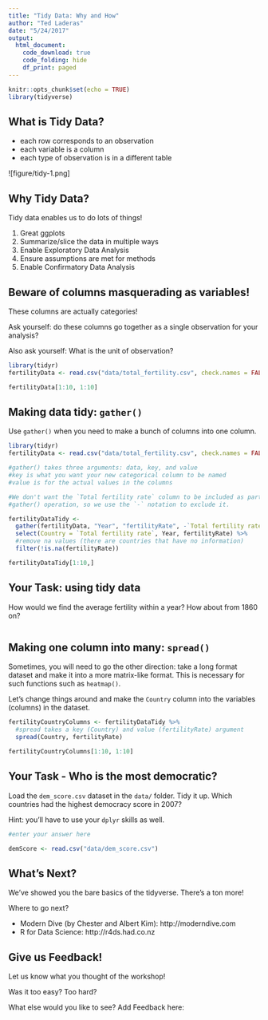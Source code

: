 ```yaml
---
title: "Tidy Data: Why and How"
author: "Ted Laderas"
date: "5/24/2017"
output: 
  html_document:
    code_download: true
    code_folding: hide
    df_print: paged
---
```


```r
knitr::opts_chunk$set(echo = TRUE)
library(tidyverse)
```

## What is Tidy Data?

- each row corresponds to an observation
- each variable is a column
- each type of observation is in a different table

![figure/tidy-1.png]

## Why Tidy Data?

Tidy data enables us to do lots of things!

1) Great ggplots
2) Summarize/slice the data in multiple ways
3) Enable Exploratory Data Analysis
4) Ensure assumptions are met for methods
5) Enable Confirmatory Data Analysis

## Beware of columns masquerading as variables!

These columns are actually categories!

Ask yourself: do these columns go together as a single observation for your analysis?

Also ask yourself: What is the unit of observation?

```r
library(tidyr)
fertilityData <- read.csv("data/total_fertility.csv", check.names = FALSE)

fertilityData[1:10, 1:10]
```

## Making data tidy: `gather()`

Use `gather()` when you need to make a bunch of columns into one column. 

```r
library(tidyr)
fertilityData <- read.csv("data/total_fertility.csv", check.names = FALSE)

#gather() takes three arguments: data, key, and value
#key is what you want your new categorical column to be named
#value is for the actual values in the columns

#We don't want the `Total fertility rate` column to be included as part of the
#gather() operation, so we use the `-` notation to exclude it.

fertilityDataTidy <- 
  gather(fertilityData, "Year", "fertilityRate", -`Total fertility rate`) %>% 
  select(Country = `Total fertility rate`, Year, fertilityRate) %>% 
  #remove na values (there are countries that have no information)
  filter(!is.na(fertilityRate))

fertilityDataTidy[1:10,]
```

## Your Task: using tidy data

How would we find the average fertility within a year? How about from 1860 on?

```r

```

## Making one column into many: `spread()`

Sometimes, you will need to go the other direction: take a long format dataset and make it into a more matrix-like format. This is necessary for such functions such as `heatmap()`.

Let's change things around and make the `Country` column into the variables (columns) in the dataset. 

```r
fertilityCountryColumns <- fertilityDataTidy %>% 
  #spread takes a key (Country) and value (fertilityRate) argument
  spread(Country, fertilityRate) 

fertilityCountryColumns[1:10, 1:10]
```

## Your Task - Who is the most democratic?

Load the `dem_score.csv` dataset in the `data/` folder. Tidy it up. Which countries had the highest democracy score in 2007?

Hint: you'll have to use your `dplyr` skills as well.

```r
#enter your answer here

demScore <- read.csv("data/dem_score.csv")

```

## What's Next?

We've showed you the bare basics of the tidyverse. There's a ton more!

Where to go next?

- Modern Dive (by Chester and Albert Kim): http://moderndive.com
- R for Data Science: http://r4ds.had.co.nz

## Give us Feedback!

Let us know what you thought of the workshop! 

Was it too easy? Too hard?

What else would you like to see? Add Feedback here: